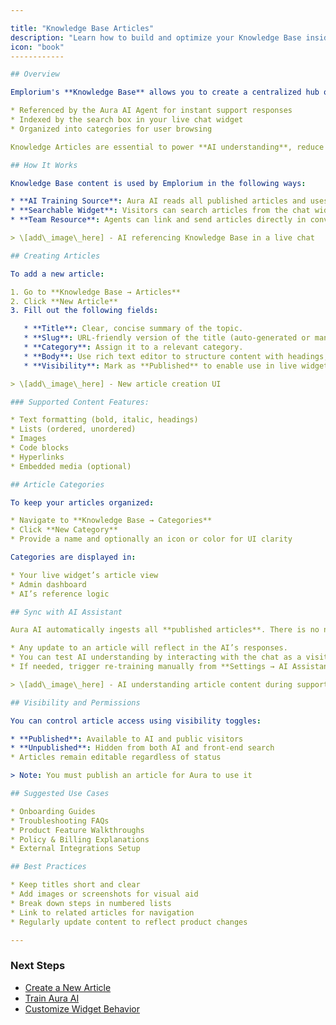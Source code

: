 ```yaml
---

title: "Knowledge Base Articles"
description: "Learn how to build and optimize your Knowledge Base inside Emplorium to support instant AI answers and user self-service."
icon: "book"
------------

## Overview

Emplorium's **Knowledge Base** allows you to create a centralized hub of help articles, FAQs, and documentation that can be:

* Referenced by the Aura AI Agent for instant support responses
* Indexed by the search box in your live chat widget
* Organized into categories for user browsing

Knowledge Articles are essential to power **AI understanding**, reduce agent workload, and improve customer satisfaction.

## How It Works

Knowledge Base content is used by Emplorium in the following ways:

* **AI Training Source**: Aura AI reads all published articles and uses their contents to formulate answers when users ask related questions.
* **Searchable Widget**: Visitors can search articles from the chat widget interface.
* **Team Resource**: Agents can link and send articles directly in conversations.

> \[add\_image\_here] - AI referencing Knowledge Base in a live chat

## Creating Articles

To add a new article:

1. Go to **Knowledge Base → Articles**
2. Click **New Article**
3. Fill out the following fields:

   * **Title**: Clear, concise summary of the topic.
   * **Slug**: URL-friendly version of the title (auto-generated or manual).
   * **Category**: Assign it to a relevant category.
   * **Body**: Use rich text editor to structure content with headings, lists, images, and links.
   * **Visibility**: Mark as **Published** to enable use in live widget and AI.

> \[add\_image\_here] - New article creation UI

### Supported Content Features:

* Text formatting (bold, italic, headings)
* Lists (ordered, unordered)
* Images
* Code blocks
* Hyperlinks
* Embedded media (optional)

## Article Categories

To keep your articles organized:

* Navigate to **Knowledge Base → Categories**
* Click **New Category**
* Provide a name and optionally an icon or color for UI clarity

Categories are displayed in:

* Your live widget’s article view
* Admin dashboard
* AI’s reference logic

## Sync with AI Assistant

Aura AI automatically ingests all **published articles**. There is no need for manual syncing.

* Any update to an article will reflect in the AI’s responses.
* You can test AI understanding by interacting with the chat as a visitor.
* If needed, trigger re-training manually from **Settings → AI Assistant**.

> \[add\_image\_here] - AI understanding article content during support

## Visibility and Permissions

You can control article access using visibility toggles:

* **Published**: Available to AI and public visitors
* **Unpublished**: Hidden from both AI and front-end search
* Articles remain editable regardless of status

> Note: You must publish an article for Aura to use it

## Suggested Use Cases

* Onboarding Guides
* Troubleshooting FAQs
* Product Feature Walkthroughs
* Policy & Billing Explanations
* External Integrations Setup

## Best Practices

* Keep titles short and clear
* Add images or screenshots for visual aid
* Break down steps in numbered lists
* Link to related articles for navigation
* Regularly update content to reflect product changes

---
```


### Next Steps

* [Create a New Article](/knowledge-base/articles)
* [Train Aura AI](/features/aura-ai-agent)
* [Customize Widget Behavior](/features/chat-widget)
